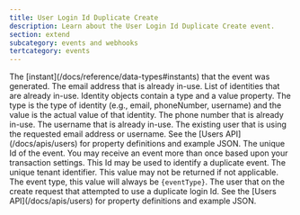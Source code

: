 ```yaml
---
title: User Login Id Duplicate Create
description: Learn about the User Login Id Duplicate Create event.
section: extend
subcategory: events and webhooks
tertcategory: events
---
```



<Event description="This event is generated when a request to create a user with a login Id (email or username) which is already in use has been received."
       plan="enterprise"
       eventType={eventType}
       name="User Login Id Duplicate Create"
       scope="application"
       transactional="false"
       version="1.30.0"/>

<EventBody eventType={eventType}
           sinceThreatDetection="1.30.0"
           sinceIpAddress="1.27.0"
           jsonFile="user-login-id-duplicate-create.json">

  <APIField slot="leading-fields" name="event.createInstant" type="Long">
    The [instant](/docs/reference/data-types#instants) that the event was generated.
  </APIField>

  <APIField slot="leading-fields" name="event.duplicateEmail" type="String">
    The email address that is already in-use.
  </APIField>

  <APIField slot="leading-fields" name="event.duplicateIdentities" type="Array<Object>" since="1.59.0">
    List of identities that are already in-use. Identity objects contain a <InlineField>type</InlineField> and a <InlineField>value</InlineField> property. The <InlineField>type</InlineField> is the type of identity (e.g., email, phoneNumber, username) and the <InlineField>value</InlineField> is the actual value of that identity.
  </APIField>

  <APIField slot="leading-fields" name="event.duplicatePhone" type="String" since="1.59.0">
    The phone number that is already in-use.
  </APIField>

  <APIField slot="leading-fields" name="event.duplicateUsername" type="String">
    The username that is already in-use.
  </APIField>

  <APIField slot="leading-fields" name="event.existing" type="Object">
    The existing user that is using the requested email address or username. See the [Users API](/docs/apis/users) for property definitions and example JSON.
  </APIField>

  <APIField slot="leading-fields" name="event.id" type="UUID">
    The unique Id of the event. You may receive an event more than once based upon your transaction settings. This Id may be used to identify a duplicate event.
  </APIField>

  <APIField slot="trailing-fields" name="event.tenantId" type="UUID">
    The unique tenant identifier. This value may not be returned if not applicable.
  </APIField>

  <APIField slot="trailing-fields" name="event.type" type="String">
    The event type, this value will always be <code>{eventType}</code>.
  </APIField>

  <APIField slot="trailing-fields" name="event.user" type="Object">
    The user that on the create request that attempted to use a duplicate login Id. See the [Users API](/docs/apis/users) for property definitions and example JSON.
  </APIField>

</EventBody>
